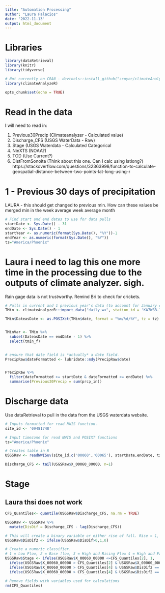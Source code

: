 ```yaml
---
title: "Automation Processing"
author: "Laura Palacios"
date: '2022-11-13'
output: html_document
---
```

# Libraries
```r
library(dataRetrieval)
library(knitr)
library(tidyverse)

# Not currently on CRAN - devtools::install_github("scoyoc/climateAnalyzeR")
library(climateAnalyzeR)

opts_chunk$set(echo = TRUE)
```

# Read in the data

I will need to read in:

1. Previous30Precip (Climateanalyzer - Calculated value)
2. Discharge_CFS (USGS WaterData - Raw)
3. Stage (USGS Waterdata - Calculated Categorical
4. NinXTS (NOAA?)
5. TOD (Use Current?)
6. DistFromSonoita (Think about this one. Can I calc using latlong?) https://stackoverflow.com/questions/32363998/function-to-calculate-geospatial-distance-between-two-points-lat-long-using-r

# 1 - Previous 30 days of precipitation
LAURA - this should get changed to previous min. How can these values be merged
min in the week
average week
average month

```r
# Find start and end dates to use for data pulls
startDate <- Sys.Date() - 31
endDate <- Sys.Date() - 1
startYear <- as.numeric(format(Sys.Date(), "%Y"))-1
endYear <- as.numeric(format(Sys.Date(), "%Y"))
tz="America/Phoenix"
```

# Laura i need to lag this one more time in the processing due to the outputs of climate analyzer. sigh.
Rain gage data is not trustworthy. Remind Bri to check for crickets.
```r
# Pulls in current and 1 previous year's data (to account for January calcs)
TMin <- climateAnalyzeR::import_data("daily_wx", station_id = 'KA7WSB-1', start_year = startYear, end_year = endYear, station_type = 'RAWS')

TMin$DateasDate <- as.POSIXct(TMin$date, format = "%m/%d/%Y", tz = tz)


TMinVar <- TMin %>%
  subset(DateasDate == endDate - 1) %>%
  select(tmin_f)
  
```

```r


# ensure that date field is *actually* a date field. 
PrecipRaw$dateFormatted <- lubridate::mdy(PrecipRaw$date)


PrecipRaw %>%
  filter(dateFormatted >= startDate & dateFormatted <= endDate) %>%
  summarise(Previous30Precip = sum(prcp_in))
```
# Discharge data

Use dataRetrieval to pull in the data from the USGS waterdata website.
```r
# Inputs formatted for read NWIS function.
site_id <- '09481740'

# Input timezone for read NWIS and POSIXT functions
tz="America/Phoenix" 

# Creates table in R
USGSRaw <- readNWISuv(site_id,c('00060','00065'), startDate,endDate, tz)

Discharge_CFS <- tail(USGSRaw$X_00060_00000, n=1)
```

# Stage

## Laura thsi does not work 
```r
CFS_Quantiles<- quantile(USGSRaw$Discharge_CFS, na.rm = TRUE)

USGSRaw <- USGSRaw %>% 
  mutate(DisDif = Discharge_CFS - lag(Discharge_CFS))

# This will create a binary variable or either rise of fall. Rise = 1, fall = 0. It will allow me to more easily create summary statistics.
USGSRaw$DisDif2 <- ifelse(USGSRaw$DisDif>0,1,0)

# Create a numeric classifier. 
# 1 = Low Flow, 2 = Base flow, 3 = High and Rising Flow 4 = High and Falling Flow
USGSRaw$Stage <- ifelse(USGSRaw$X_00060_00000 <=CFS_Quantiles[2], 1, 
  ifelse(USGSRaw$X_00060_00000 > CFS_Quantiles[2] & USGSRaw$X_00060_00000 <= CFS_Quantiles[4],2,
  ifelse(USGSRaw$X_00060_00000 > CFS_Quantiles[4] & USGSRaw$DisDif2 == 1,3,
  ifelse(USGSRaw$X_00060_00000 > CFS_Quantiles[4] & USGSRaw$DisDif2 == 0,4, NA))))

# Remove fields with variables used for calculations
rm(CFS_Quantiles)

```

